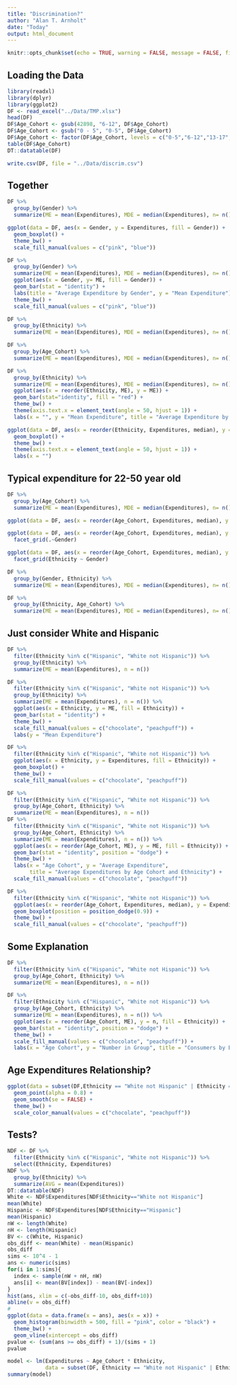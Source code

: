 ```yaml
---
title: "Discrimination?"
author: "Alan T. Arnholt"
date: "Today"
output: html_document
---
```


```r
knitr::opts_chunk$set(echo = TRUE, warning = FALSE, message = FALSE, fig.align = "center", comment = NA)
```

## Loading the Data

```r
library(readxl)
library(dplyr)
library(ggplot2)
DF <- read_excel("../Data/TMP.xlsx")
head(DF)
DF$Age_Cohort <- gsub(42898, "6-12", DF$Age_Cohort)
DF$Age_Cohort <- gsub("0 - 5", "0-5", DF$Age_Cohort)
DF$Age_Cohort <- factor(DF$Age_Cohort, levels = c("0-5","6-12","13-17","18-21","22-50","51 +"))
table(DF$Age_Cohort)
DT::datatable(DF)
```

```r
write.csv(DF, file = "../Data/discrim.csv")
```


## Together

```r
DF %>% 
  group_by(Gender) %>% 
  summarize(ME = mean(Expenditures), MDE = median(Expenditures), n= n(), SD = sd(Expenditures))
```

```r
ggplot(data = DF, aes(x = Gender, y = Expenditures, fill = Gender)) + 
  geom_boxplot() + 
  theme_bw() + 
  scale_fill_manual(values = c("pink", "blue"))
```

```r
DF %>% 
  group_by(Gender) %>% 
  summarize(ME = mean(Expenditures), MDE = median(Expenditures), n= n()) %>%
  ggplot(aes(x = Gender, y= ME, fill = Gender)) + 
  geom_bar(stat = "identity") + 
  labs(title = "Average Expenditure by Gender", y = "Mean Expenditure") + 
  theme_bw() + 
  scale_fill_manual(values = c("pink", "blue"))
```

```r
DF %>% 
  group_by(Ethnicity) %>% 
  summarize(ME = mean(Expenditures), MDE = median(Expenditures), n= n())
```

```r
DF %>% 
  group_by(Age_Cohort) %>% 
  summarize(ME = mean(Expenditures), MDE = median(Expenditures), n= n())
```




```r
DF %>% 
  group_by(Ethnicity) %>% 
  summarize(ME = mean(Expenditures), MDE = median(Expenditures), n= n()) %>%  
  ggplot(aes(x = reorder(Ethnicity, ME), y = ME)) +
  geom_bar(stat="identity", fill = "red") + 
  theme_bw() + 
  theme(axis.text.x = element_text(angle = 50, hjust = 1)) + 
  labs(x = "", y = "Mean Expenditure", title = "Average Expenditure by Ethnicity")
```

```r
ggplot(data = DF, aes(x = reorder(Ethnicity, Expenditures, median), y = Expenditures)) + 
  geom_boxplot() +
  theme_bw() + 
  theme(axis.text.x = element_text(angle = 50, hjust = 1)) +
  labs(x = "")
```

## Typical expenditure for 22-50 year old

```r
DF %>% 
  group_by(Age_Cohort) %>% 
  summarize(ME = mean(Expenditures), MDE = median(Expenditures), n= n())
```

```r
ggplot(data = DF, aes(x = reorder(Age_Cohort, Expenditures, median), y = Expenditures)) + geom_boxplot() + theme_bw()
```

```r
ggplot(data = DF, aes(x = reorder(Age_Cohort, Expenditures, median), y = Expenditures)) + geom_boxplot() + theme_bw() + 
  facet_grid(.~Gender)
```

```r
ggplot(data = DF, aes(x = reorder(Age_Cohort, Expenditures, median), y = Expenditures)) + geom_boxplot(varwidth = TRUE) + theme_bw() + 
  facet_grid(Ethnicity ~ Gender)
```

```r
DF %>% 
  group_by(Gender, Ethnicity) %>% 
  summarize(ME = mean(Expenditures), MDE = median(Expenditures), n= n())
```

```r
DF %>% 
  group_by(Ethnicity, Age_Cohort) %>% 
  summarize(ME = mean(Expenditures), MDE = median(Expenditures), n= n())
```


## Just consider White and Hispanic

```r
DF %>%
  filter(Ethnicity %in% c("Hispanic", "White not Hispanic")) %>% 
  group_by(Ethnicity) %>% 
  summarize(ME = mean(Expenditures), n = n())
```

```r
DF %>%
  filter(Ethnicity %in% c("Hispanic", "White not Hispanic")) %>% 
  group_by(Ethnicity) %>% 
  summarize(ME = mean(Expenditures), n = n()) %>% 
  ggplot(aes(x = Ethnicity, y = ME, fill = Ethnicity)) + 
  geom_bar(stat = "identity") +
  theme_bw() + 
  scale_fill_manual(values = c("chocolate", "peachpuff")) + 
  labs(y = "Mean Expenditure")
```

```r
DF %>%
  filter(Ethnicity %in% c("Hispanic", "White not Hispanic")) %>%
  ggplot(aes(x = Ethnicity, y = Expenditures, fill = Ethnicity)) + 
  geom_boxplot() + 
  theme_bw() + 
  scale_fill_manual(values = c("chocolate", "peachpuff"))
```



```r
DF %>%
  filter(Ethnicity %in% c("Hispanic", "White not Hispanic")) %>% 
  group_by(Age_Cohort, Ethnicity) %>% 
  summarize(ME = mean(Expenditures), n = n())
DF %>%
  filter(Ethnicity %in% c("Hispanic", "White not Hispanic")) %>% 
  group_by(Age_Cohort, Ethnicity) %>% 
  summarize(ME = mean(Expenditures), n = n()) %>%
  ggplot(aes(x = reorder(Age_Cohort, ME), y = ME, fill = Ethnicity)) + 
  geom_bar(stat = "identity", position = "dodge") + 
  theme_bw() + 
  labs(x = "Age Cohort", y = "Average Expenditure", 
       title = "Average Expenditures by Age Cohort and Ethnicity") + 
  scale_fill_manual(values = c("chocolate", "peachpuff"))
```

```r
DF %>%
  filter(Ethnicity %in% c("Hispanic", "White not Hispanic")) %>%
  ggplot(aes(x = reorder(Age_Cohort, Expenditures, median), y = Expenditures, fill = Ethnicity)) + 
  geom_boxplot(position = position_dodge(0.9)) + 
  theme_bw() + 
  scale_fill_manual(values = c("chocolate", "peachpuff"))
```


## Some Explanation

```r
DF %>%
  filter(Ethnicity %in% c("Hispanic", "White not Hispanic")) %>% 
  group_by(Age_Cohort, Ethnicity) %>% 
  summarize(ME = mean(Expenditures), n = n())
```


```r
DF %>%
  filter(Ethnicity %in% c("Hispanic", "White not Hispanic")) %>% 
  group_by(Age_Cohort, Ethnicity) %>% 
  summarize(ME = mean(Expenditures), n = n()) %>%
  ggplot(aes(x = reorder(Age_Cohort, ME), y = n, fill = Ethnicity)) + 
  geom_bar(stat = "identity", position = "dodge") + 
  theme_bw() + 
  scale_fill_manual(values = c("chocolate", "peachpuff")) + 
  labs(x = "Age Cohort", y = "Number in Group", title = "Consumers by Ethnicity and Age Cohort")

```

## Age Expenditures Relationship?

```r
ggplot(data = subset(DF,Ethnicity == "White not Hispanic" | Ethnicity == "Hispanic" ), aes(x = Age, y = Expenditures, color = Ethnicity)) + 
  geom_point(alpha = 0.8) +
  geom_smooth(se = FALSE) + 
  theme_bw() + 
  scale_color_manual(values = c("chocolate", "peachpuff"))
```

## Tests?

```r
NDF <- DF %>%
  filter(Ethnicity %in% c("Hispanic", "White not Hispanic")) %>% 
  select(Ethnicity, Expenditures)
NDF %>% 
  group_by(Ethnicity) %>% 
  summarize(AVG = mean(Expenditures))
DT::datatable(NDF)
White <- NDF$Expenditures[NDF$Ethnicity=="White not Hispanic"]
mean(White)
Hispanic <- NDF$Expenditures[NDF$Ethnicity=="Hispanic"]
mean(Hispanic)
nW <- length(White)
nH <- length(Hispanic)
BV <- c(White, Hispanic)
obs_diff <- mean(White) - mean(Hispanic)
obs_diff
sims <- 10^4 - 1
ans <- numeric(sims)
for(i in 1:sims){
  index <- sample(nW + nH, nW)
  ans[i] <- mean(BV[index]) - mean(BV[-index])
}
hist(ans, xlim = c(-obs_diff-10, obs_diff+10))
abline(v = obs_diff)
#
ggplot(data = data.frame(x = ans), aes(x = x)) + 
  geom_histogram(binwidth = 500, fill = "pink", color = "black") + 
  theme_bw() + 
  geom_vline(xintercept = obs_diff)
pvalue <- (sum(ans >= obs_diff) + 1)/(sims + 1)
pvalue
```

```r
model <- lm(Expenditures ~ Age_Cohort * Ethnicity, 
            data = subset(DF, Ethnicity == "White not Hispanic" | Ethnicity == "Hispanic"))
summary(model)
```


